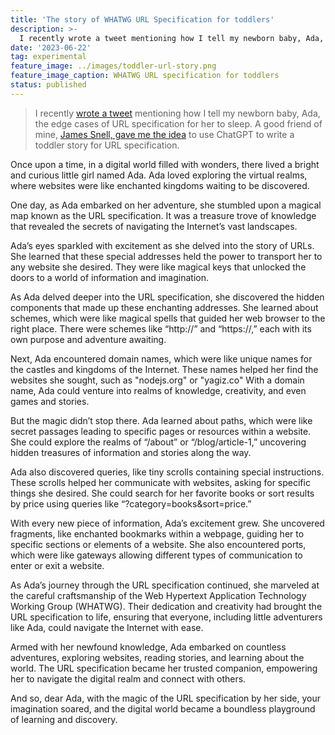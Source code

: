 ```yaml
---
title: 'The story of WHATWG URL Specification for toddlers'
description: >-
  I recently wrote a tweet mentioning how I tell my newborn baby, Ada, the edge cases of URL specification for her to sleep.
date: '2023-06-22'
tag: experimental
feature_image: ../images/toddler-url-story.png
feature_image_caption: WHATWG URL specification for toddlers
status: published
---
```


> I recently [wrote a tweet][tweet] mentioning how I tell my newborn baby, Ada, the edge cases of URL specification for her to sleep.
> A good friend of mine, [James Snell, gave me the idea][james-snell-idea] to use ChatGPT to write a toddler story for URL specification.

Once upon a time, in a digital world filled with wonders, there lived a bright and curious little girl named Ada. Ada loved exploring the virtual realms, where websites were like enchanted kingdoms waiting to be discovered.

One day, as Ada embarked on her adventure, she stumbled upon a magical map known as the URL specification. It was a treasure trove of knowledge that revealed the secrets of navigating the Internet’s vast landscapes.

Ada’s eyes sparkled with excitement as she delved into the story of URLs. She learned that these special addresses held the power to transport her to any website she desired. They were like magical keys that unlocked the doors to a world of information and imagination.

As Ada delved deeper into the URL specification, she discovered the hidden components that made up these enchanting addresses. She learned about schemes, which were like magical spells that guided her web browser to the right place. There were schemes like “http://” and “https://,” each with its own purpose and adventure awaiting.

Next, Ada encountered domain names, which were like unique names for the castles and kingdoms of the Internet. These names helped her find the websites she sought, such as "nodejs.org" or "yagiz.co" With a domain name, Ada could venture into realms of knowledge, creativity, and even games and stories.

But the magic didn’t stop there. Ada learned about paths, which were like secret passages leading to specific pages or resources within a website. She could explore the realms of “/about” or “/blog/article-1,” uncovering hidden treasures of information and stories along the way.

Ada also discovered queries, like tiny scrolls containing special instructions. These scrolls helped her communicate with websites, asking for specific things she desired. She could search for her favorite books or sort results by price using queries like “?category=books&sort=price.”

With every new piece of information, Ada’s excitement grew. She uncovered fragments, like enchanted bookmarks within a webpage, guiding her to specific sections or elements of a website. She also encountered ports, which were like gateways allowing different types of communication to enter or exit a website.

As Ada’s journey through the URL specification continued, she marveled at the careful craftsmanship of the Web Hypertext Application Technology Working Group (WHATWG). Their dedication and creativity had brought the URL specification to life, ensuring that everyone, including little adventurers like Ada, could navigate the Internet with ease.

Armed with her newfound knowledge, Ada embarked on countless adventures, exploring websites, reading stories, and learning about the world. The URL specification became her trusted companion, empowering her to navigate the digital realm and connect with others.

And so, dear Ada, with the magic of the URL specification by her side, your imagination soared, and the digital world became a boundless playground of learning and discovery.

[james-snell-idea]: https://twitter.com/jasnell/status/1671949009538400256?s=61&t=qT2ucBMZb55QqQzOs_yctQ
[tweet]: https://twitter.com/yagiznizipli/status/1671891859378176005?s=61&t=qT2ucBMZb55QqQzOs_yctQ

